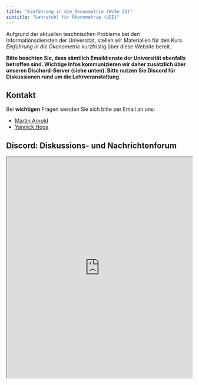 ```yaml
---
title: "Einführung in die Ökonometrie (WiSe 22)"
subtitle: "Lehrstuhl für Ökonometrie (UDE)"
---
```


Aufgrund der aktuellen teschnischen Probleme bei den Informationsdiensten der Universität, stellen wir Materialien für den Kurs *Einführung in die Ökonometrie* kurzfristig über diese Website bereit. 

**Bitte beachten Sie, dass sämtlich Emaildienste der Universität ebenfalls betroffen sind. Wichtige Infos kommunizieren wir daher zusätzlich über unseren Dischord-Server (siehe unten). Bitte nutzen Sie Discord für Diskussionen rund um die Lehrveranstaltung.** 

## Kontakt

Bei **wichtigen** Fragen wenden Sie sich bitte per Email an uns:

- [Martin Arnold](mailto:martchriarno@googlemail.com?subject=[EidÖ])
- [Yannick Hoga](mailto:martchriarno@googlemail.com?subject=[EidÖ])

## Discord: Diskussions- und Nachrichtenforum

<iframe src="https://e.widgetbot.io/channels/1046707102984437770/1046707119774236694" height="600" width="100%"></iframe>
